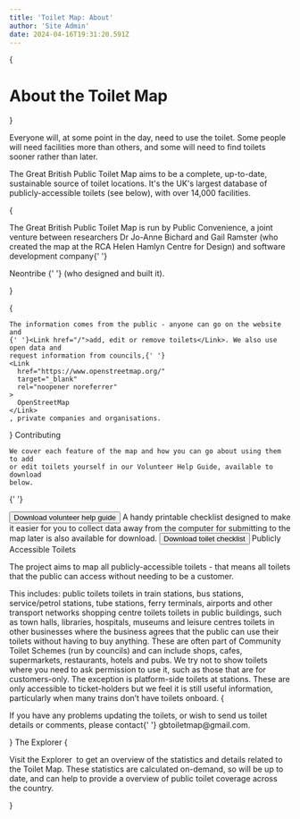 ```yaml
---
title: 'Toilet Map: About'
author: 'Site Admin'
date: 2024-04-16T19:31:20.591Z
---
```


<Container maxWidth={845}>
  {
  <Text fontSize={6} fontWeight="bold" textAlign="center">
    <h1>About the Toilet Map</h1>
  </Text>
  }
  <Spacer mb={5} />

Everyone will, at some point in the day, need to use the toilet. Some
people will need facilities more than others, and some will need to find
toilets sooner rather than later.

The Great British Public Toilet Map aims to be a complete, up-to-date,
sustainable source of toilet locations. It&apos;s the UK&apos;s largest
database of publicly-accessible toilets (see below), with over 14,000
facilities.

{<p>
The Great British Public Toilet Map is run by Public Convenience, a joint
venture between researchers Dr Jo-Anne Bichard and Gail Ramster (who created
the map at the RCA Helen Hamlyn Centre for Design) and software development
company{' '}

  <Link
    style={{ display: 'inline' }}
    href="https://www.neontribe.co.uk/"
    target="\_blank"
    rel="noopener noreferrer"
  >
    Neontribe
  </Link>{' '}
  (who designed and built it).
</p>}

{<p>

    The information comes from the public - anyone can go on the website and
    {' '}<Link href="/">add, edit or remove toilets</Link>. We also use open data and
    request information from councils,{' '}
    <Link
      href="https://www.openstreetmap.org/"
      target="_blank"
      rel="noopener noreferrer"
    >
      OpenStreetMap
    </Link>
    , private companies and organisations.

  </p>}
  <SubHeading id="contributing">Contributing</SubHeading>

    We cover each feature of the map and how you can go about using them to add
    or edit toilets yourself in our Volunteer Help Guide, available to download
    below.

{' '}

<Spacer mb={2} />
<Button
  htmlElement="a"
  variant="primary"
  target="_blank"
  rel="noopener noreferrer"
  href="Toilet.Map.Volunteer.Help.Guide.pdf"
>
  Download volunteer help guide
</Button>
<Spacer mb={3} />
<Text>
  A handy printable checklist designed to make it easier for you to collect data
  away from the computer for submitting to the map later is also available for
  download.
</Text>
<Spacer mb={2} />
<Button
  htmlElement="a"
  variant="primary"
  href={'/GBPTM.Toilet.Checklist.pdf'}
  target="_blank"
  rel="noopener noreferrer"
>
  Download toilet checklist
</Button>
<SubHeading>Publicly Accessible Toilets</SubHeading>

The project aims to map all publicly-accessible toilets - that means all
toilets that the public can access without needing to be a customer.

<Spacer mb={3} />
This includes:
<List>
  <ListItem>public toilets</ListItem>
  <ListItem>
    toilets in train stations, bus stations, service/petrol stations, tube
    stations, ferry terminals, airports and other transport networks
  </ListItem>
  <ListItem>shopping centre toilets</ListItem>
  <ListItem>
    toilets in public buildings, such as town halls, libraries, hospitals,
    museums and leisure centres
  </ListItem>
  <ListItem>
    toilets in other businesses where the business agrees that the public can
    use their toilets without having to buy anything. These are often part of
    Community Toilet Schemes (run by councils) and can include shops, cafes,
    supermarkets, restaurants, hotels and pubs.
  </ListItem>
  <ListItem>
    We try not to show toilets where you need to ask permission to use it, such
    as those that are for customers-only. The exception is platform-side toilets
    at stations. These are only accessible to ticket-holders but we feel it is
    still useful information, particularly when many trains don’t have toilets
    onboard.
  </ListItem>
</List>
<Spacer mb={3} />
{<p>
If you have any problems updating the toilets, or wish to send us toilet
details or comments, please contact{' '}
<Link href="mailto:gbtoiletmap@gmail.com">gbtoiletmap@gmail.com</Link>.

  </p>}
  <SubHeading>The Explorer</SubHeading>
  {<p>
    <Link href="/explorer" prefetch={false}>
      Visit the Explorer
    </Link>
    &nbsp;to get an overview of the statistics and details related to the Toilet
    Map. These statistics are calculated on-demand, so will be up to date, and can
    help to provide a overview of public toilet coverage across the country.
  </p>}
</Container>
